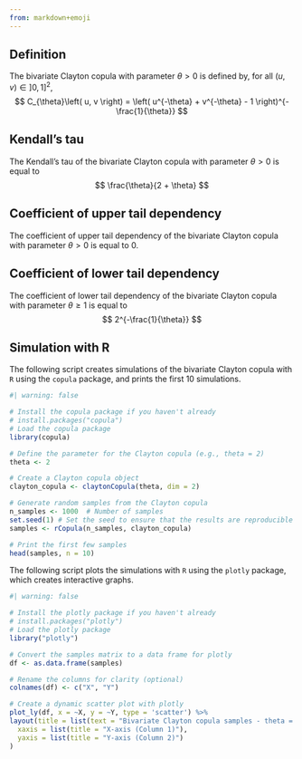```yaml
---
from: markdown+emoji
---
```


## Definition

The bivariate Clayton copula with parameter $\theta > 0$ is defined by, for all $(u,v)\in ]0,1]^2$,
$$
C_{\theta}\left( u, v \right) = \left( u^{-\theta} + v^{-\theta} - 1  \right)^{- \frac{1}{\theta}}
$$

## Kendall's tau

The Kendall's tau of the bivariate Clayton copula with parameter $\theta > 0$ is equal to
$$
\frac{\theta}{2 + \theta}
$$

## Coefficient of upper tail dependency

The coefficient of upper tail dependency of the bivariate Clayton copula with parameter $\theta > 0$ is equal to $0$.

## Coefficient of lower tail dependency

The coefficient of lower tail dependency of the bivariate Clayton copula with parameter $\theta \ge 1$ is equal to
$$
2^{-\frac{1}{\theta}}
$$

## Simulation with R

The following script creates simulations of the bivariate Clayton copula with `R` using the `copula` package, and prints the first 10 simulations.

```r
#| warning: false

# Install the copula package if you haven't already
# install.packages("copula")
# Load the copula package
library(copula)

# Define the parameter for the Clayton copula (e.g., theta = 2)
theta <- 2

# Create a Clayton copula object
clayton_copula <- claytonCopula(theta, dim = 2)

# Generate random samples from the Clayton copula
n_samples <- 1000  # Number of samples
set.seed(1) # Set the seed to ensure that the results are reproducible
samples <- rCopula(n_samples, clayton_copula)

# Print the first few samples
head(samples, n = 10)
```
The following script plots the simulations with `R` using the `plotly` package, which creates interactive graphs.

```r
#| warning: false

# Install the plotly package if you haven't already
# install.packages("plotly")
# Load the plotly package
library("plotly")

# Convert the samples matrix to a data frame for plotly
df <- as.data.frame(samples)

# Rename the columns for clarity (optional)
colnames(df) <- c("X", "Y")

# Create a dynamic scatter plot with plotly
plot_ly(df, x = ~X, y = ~Y, type = 'scatter') %>%
layout(title = list(text = "Bivariate Clayton copula samples - theta = 2"),
  xaxis = list(title = "X-axis (Column 1)"),
  yaxis = list(title = "Y-axis (Column 2)")
)
```

